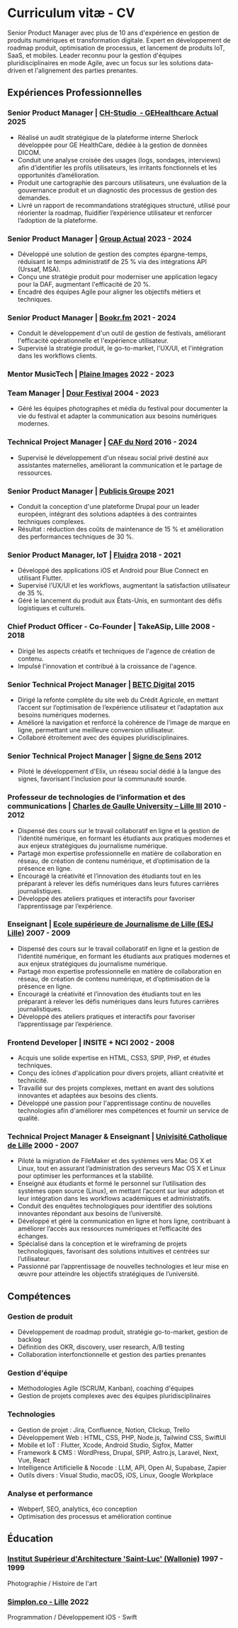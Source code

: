 # Curriculum vitæ - CV

Senior Product Manager avec plus de 10 ans d'expérience en gestion de produits numériques et transformation digitale. Expert en développement de roadmap produit, optimisation de processus, et lancement de produits IoT, SaaS, et mobiles. Leader reconnu pour la gestion d'équipes pluridisciplinaires en mode Agile, avec un focus sur les solutions data-driven et l'alignement des parties prenantes.

## Expériences Professionnelles

### Senior Product Manager | **<a href="https://chstudio.fr/project/plateforme-de-gestion-de-donnees-dicom/" target="_blank">CH-Studio  - GEHealthcare Actual</a>** **2025**

- Réalisé un audit stratégique de la plateforme interne Sherlock développée pour GE HealthCare, dédiée à la gestion de données DICOM.
- Conduit une analyse croisée des usages (logs, sondages, interviews) afin d’identifier les profils utilisateurs, les irritants fonctionnels et les opportunités d’amélioration.
- Produit une cartographie des parcours utilisateurs, une évaluation de la gouvernance produit et un diagnostic des processus de gestion des demandes.
- Livré un rapport de recommandations stratégiques structuré, utilisé pour réorienter la roadmap, fluidifier l’expérience utilisateur et renforcer l’adoption de la plateforme.

### Senior Product Manager | **<a href="https://www.groupeactual.eu/" target="_blank">Group Actual</a>** **2023 - 2024**

- Développé une solution de gestion des comptes épargne-temps, réduisant le temps administratif de 25 % via des intégrations API (Urssaf, MSA).
- Conçu une stratégie produit pour moderniser une application legacy pour la DAF, augmentant l'efficacité de 20 %.
- Encadré des équipes Agile pour aligner les objectifs métiers et techniques.

### Senior Product Manager | **<a href="https://bookr.fm/" target="_blank">Bookr.fm</a>** **2021 - 2024**

- Conduit le développement d'un outil de gestion de festivals, améliorant l'efficacité opérationnelle et l'expérience utilisateur.
- Supervisé la stratégie produit, le go-to-market, l'UX/UI, et l'intégration dans les workflows clients.

### Mentor MusicTech | **<a href="https://www.plaine-images.fr/" target="_blank">Plaine Images</a>** **2022 - 2023**

### Team Manager | **<a href="https://www.dourfestival.eu/" target="_blank">Dour Festival</a>** **2004 - 2023**

- Géré les équipes photographes et média du festival pour documenter la vie du festival et adapter la communication aux besoins numériques modernes.

### Technical Project Manager | **<a href="https://www.caf.fr/" target="_blank">CAF du Nord</a>** **2016 - 2024**

- Supervisé le développement d'un réseau social privé destiné aux assistantes maternelles, améliorant la communication et le partage de ressources.

### Senior Product Manager | **<a href="https://www.publicisgroupe.com/" target="_blank">Publicis Groupe</a>** **2021**

- Conduit la conception d'une plateforme Drupal pour un leader européen, intégrant des solutions adaptées à des contraintes techniques complexes.
- Résultat : réduction des coûts de maintenance de 15 % et amélioration des performances techniques de 30 %.

### Senior Product Manager, IoT | **<a href="https://www.fluidra.com/" target="_blank">Fluidra</a>** **2018 - 2021**

- Développé des applications iOS et Android pour Blue Connect en utilisant Flutter.
- Supervisé l'UX/UI et les workflows, augmentant la satisfaction utilisateur de 35 %.
- Géré le lancement du produit aux États-Unis, en surmontant des défis logistiques et culturels.

### Chief Product Officer - Co-Founder | TakeASip, Lille **2008 - 2018**

- Dirigé les aspects créatifs et techniques de l'agence de création de contenu.
- Impulsé l'innovation et contribué à la croissance de l'agence.

### Senior Technical Project Manager | **<a href="https://www.betc.com/" target="_blank">BETC Digital</a>** **2015**

- Dirigé la refonte complète du site web du Crédit Agricole, en mettant l’accent sur l’optimisation de l’expérience utilisateur et l’adaptation aux besoins numériques modernes.
- Amélioré la navigation et renforcé la cohérence de l’image de marque en ligne, permettant une meilleure conversion utilisateur.
- Collaboré étroitement avec des équipes pluridisciplinaires.

### Senior Technical Project Manager | **<a href="https://www.signedesens.org/" target="_blank">Signe de Sens</a>** **2012**

- Piloté le développement d'Elix, un réseau social dédié à la langue des signes, favorisant l'inclusion pour la communauté sourde.

### Professeur de technologies de l’information et des communications | **<a href="http://www.esj-lille.fr/" target="_blank">Charles de Gaulle University – Lille III</a>** **2010 - 2012**

- Dispensé des cours sur le travail collaboratif en ligne et la gestion de l’identité numérique, en formant les étudiants aux pratiques modernes et aux enjeux stratégiques du journalisme numérique.
- Partagé mon expertise professionnelle en matière de collaboration en réseau, de création de contenu numérique, et d’optimisation de la présence en ligne.
- Encouragé la créativité et l’innovation des étudiants tout en les préparant à relever les défis numériques dans leurs futures carrières journalistiques.
- Développé des ateliers pratiques et interactifs pour favoriser l’apprentissage par l’expérience.

### Enseignant | **<a href="http://www.esj-lille.fr/" target="_blank">Ecole supérieure de Journalisme de Lille (ESJ Lille)</a>** **2007 - 2009**

- Dispensé des cours sur le travail collaboratif en ligne et la gestion de l’identité numérique, en formant les étudiants aux pratiques modernes et aux enjeux stratégiques du journalisme numérique.
- Partagé mon expertise professionnelle en matière de collaboration en réseau, de création de contenu numérique, et d’optimisation de la présence en ligne.
- Encouragé la créativité et l’innovation des étudiants tout en les préparant à relever les défis numériques dans leurs futures carrières journalistiques.
- Développé des ateliers pratiques et interactifs pour favoriser l’apprentissage par l’expérience.


### Frontend Developer | INSITE + NCI **2002 - 2008**

- Acquis une solide expertise en HTML, CSS3, SPIP, PHP, et études techniques.
- Conçu des icônes d'application pour divers projets, alliant créativité et technicité.
- Travaillé sur des projets complexes, mettant en avant des solutions innovantes et adaptées aux besoins des clients.
- Développé une passion pour l'apprentissage continu de nouvelles technologies afin d'améliorer mes compétences et fournir un service de qualité.

### Technical Project Manager & Enseignant | **<a href="https://icl.fr/" target="_blank">Univisité Catholique de Lille</a>** **2000 - 2007**

- Piloté la migration de FileMaker et des systèmes vers Mac OS X et Linux, tout en assurant l’administration des serveurs Mac OS X et Linux pour optimiser les performances et la stabilité.
- Enseigné aux étudiants et formé le personnel sur l’utilisation des systèmes open source (Linux), en mettant l’accent sur leur adoption et leur intégration dans les workflows académiques et administratifs.
- Conduit des enquêtes technologiques pour identifier des solutions innovantes répondant aux besoins de l’université.
- Développé et géré la communication en ligne et hors ligne, contribuant à améliorer l’accès aux ressources numériques et l’efficacité des échanges.
- Spécialisé dans la conception et le wireframing de projets technologiques, favorisant des solutions intuitives et centrées sur l’utilisateur.
- Passionné par l’apprentissage de nouvelles technologies et leur mise en œuvre pour atteindre les objectifs stratégiques de l’université.

## Compétences

### Gestion de produit
- Développement de roadmap produit, stratégie go-to-market, gestion de backlog
- Définition des OKR, discovery, user research, A/B testing
- Collaboration interfonctionnelle et gestion des parties prenantes

### Gestion d'équipe
- Méthodologies Agile (SCRUM, Kanban), coaching d'équipes
- Gestion de projets complexes avec des équipes pluridisciplinaires

### Technologies
- Gestion de projet : Jira, Confluence, Notion, Clickup, Trello
- Développement Web : HTML, CSS, PHP, Node.js, Tailwind CSS, SwiftUI
- Mobile et IoT : Flutter, Xcode, Android Studio, Sigfox, Matter
- Framework & CMS : WordPress, Drupal, SPIP, Astro.js, Laravel, Next, Vue, React
- Intelligence Artificielle & Nocode : LLM, API, Open AI, Supabase, Zapier
- Outils divers : Visual Studio, macOS, iOS, Linux, Google Workplace

### Analyse et performance
- Webperf, SEO, analytics, éco conception
- Optimisation des processus et amélioration continue

## Éducation

### **<a href="https://www.saint-luc.be/" target="_blank">Institut Supérieur d'Architecture 'Saint-Luc' (Wallonie)</a>** **1997 - 1999**
Photographie / Histoire de l'art

### **<a href="https://simplon.co/" target="_blank">Simplon.co - Lille</a>** **2022**
Programmation / Développement iOS - Swift